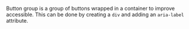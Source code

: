 
<Meta title="Wiki/Button-group" />

Button group is a group of buttons wrapped in a container to improve accessible. This can be done by creating a `div` and adding an `aria-label` attribute.
